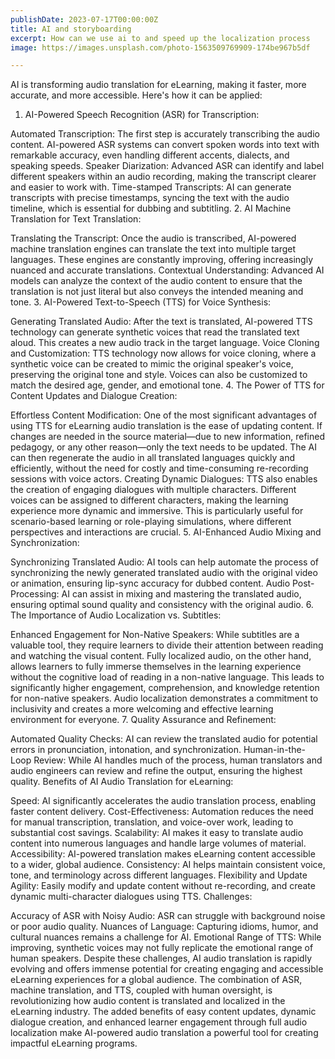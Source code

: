 ```yaml
---
publishDate: 2023-07-17T00:00:00Z
title: AI and storyboarding
excerpt: How can we use ai to and speed up the localization process
image: https://images.unsplash.com/photo-1563509769909-174be967b5df

---
```


AI is transforming audio translation for eLearning, making it faster, more accurate, and more accessible. Here's how it can be applied:

1. AI-Powered Speech Recognition (ASR) for Transcription:

Automated Transcription: The first step is accurately transcribing the audio content. AI-powered ASR systems can convert spoken words into text with remarkable accuracy, even handling different accents, dialects, and speaking speeds.
Speaker Diarization: Advanced ASR can identify and label different speakers within an audio recording, making the transcript clearer and easier to work with.
Time-stamped Transcripts: AI can generate transcripts with precise timestamps, syncing the text with the audio timeline, which is essential for dubbing and subtitling.
2. AI Machine Translation for Text Translation:

Translating the Transcript: Once the audio is transcribed, AI-powered machine translation engines can translate the text into multiple target languages. These engines are constantly improving, offering increasingly nuanced and accurate translations.
Contextual Understanding: Advanced AI models can analyze the context of the audio content to ensure that the translation is not just literal but also conveys the intended meaning and tone.
3. AI-Powered Text-to-Speech (TTS) for Voice Synthesis:

Generating Translated Audio: After the text is translated, AI-powered TTS technology can generate synthetic voices that read the translated text aloud. This creates a new audio track in the target language.
Voice Cloning and Customization: TTS technology now allows for voice cloning, where a synthetic voice can be created to mimic the original speaker's voice, preserving the original tone and style. Voices can also be customized to match the desired age, gender, and emotional tone.
4. The Power of TTS for Content Updates and Dialogue Creation:

Effortless Content Modification: One of the most significant advantages of using TTS for eLearning audio translation is the ease of updating content. If changes are needed in the source material—due to new information, refined pedagogy, or any other reason—only the text needs to be updated. The AI can then regenerate the audio in all translated languages quickly and efficiently, without the need for costly and time-consuming re-recording sessions with voice actors.
Creating Dynamic Dialogues: TTS also enables the creation of engaging dialogues with multiple characters. Different voices can be assigned to different characters, making the learning experience more dynamic and immersive. This is particularly useful for scenario-based learning or role-playing simulations, where different perspectives and interactions are crucial.
5. AI-Enhanced Audio Mixing and Synchronization:

Synchronizing Translated Audio: AI tools can help automate the process of synchronizing the newly generated translated audio with the original video or animation, ensuring lip-sync accuracy for dubbed content.
Audio Post-Processing: AI can assist in mixing and mastering the translated audio, ensuring optimal sound quality and consistency with the original audio.
6. The Importance of Audio Localization vs. Subtitles:

Enhanced Engagement for Non-Native Speakers: While subtitles are a valuable tool, they require learners to divide their attention between reading and watching the visual content. Fully localized audio, on the other hand, allows learners to fully immerse themselves in the learning experience without the cognitive load of reading in a non-native language. This leads to significantly higher engagement, comprehension, and knowledge retention for non-native speakers. Audio localization demonstrates a commitment to inclusivity and creates a more welcoming and effective learning environment for everyone.
7. Quality Assurance and Refinement:

Automated Quality Checks: AI can review the translated audio for potential errors in pronunciation, intonation, and synchronization.
Human-in-the-Loop Review: While AI handles much of the process, human translators and audio engineers can review and refine the output, ensuring the highest quality.
Benefits of AI Audio Translation for eLearning:

Speed: AI significantly accelerates the audio translation process, enabling faster content delivery.
Cost-Effectiveness: Automation reduces the need for manual transcription, translation, and voice-over work, leading to substantial cost savings.
Scalability: AI makes it easy to translate audio content into numerous languages and handle large volumes of material.
Accessibility: AI-powered translation makes eLearning content accessible to a wider, global audience.
Consistency: AI helps maintain consistent voice, tone, and terminology across different languages.
Flexibility and Update Agility:  Easily modify and update content without re-recording, and create dynamic multi-character dialogues using TTS.
Challenges:

Accuracy of ASR with Noisy Audio: ASR can struggle with background noise or poor audio quality.
Nuances of Language:  Capturing idioms, humor, and cultural nuances remains a challenge for AI.
Emotional Range of TTS: While improving, synthetic voices may not fully replicate the emotional range of human speakers.
Despite these challenges, AI audio translation is rapidly evolving and offers immense potential for creating engaging and accessible eLearning experiences for a global audience. The combination of ASR, machine translation, and TTS, coupled with human oversight, is revolutionizing how audio content is translated and localized in the eLearning industry. The added benefits of easy content updates, dynamic dialogue creation, and enhanced learner engagement through full audio localization make AI-powered audio translation a powerful tool for creating impactful eLearning programs.